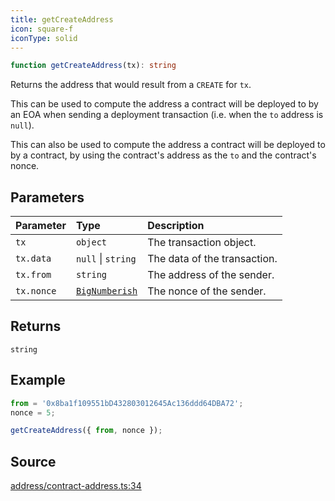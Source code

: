 ```yaml
---
title: getCreateAddress
icon: square-f
iconType: solid
---
```


```ts
function getCreateAddress(tx): string
```

Returns the address that would result from a `CREATE` for `tx`.

This can be used to compute the address a contract will be deployed to by an EOA when sending a deployment
transaction (i.e. when the `to` address is `null`).

This can also be used to compute the address a contract will be deployed to by a contract, by using the contract's
address as the `to` and the contract's nonce.

## Parameters

| Parameter | Type | Description |
| :------ | :------ | :------ |
| `tx` | `object` | The transaction object. |
| `tx.data` | `null` \| `string` | The data of the transaction. |
| `tx.from` | `string` | The address of the sender. |
| `tx.nonce` | [`BigNumberish`](/sdk/content/type-aliases/BigNumberish) | The nonce of the sender. |

## Returns

`string`

## Example

```js
from = '0x8ba1f109551bD432803012645Ac136ddd64DBA72';
nonce = 5;

getCreateAddress({ from, nonce });
```

## Source

[address/contract-address.ts:34](https://github.com/dominant-strategies/quais.js/blob/fb5056470a1764523d26300fe8f88b8fb93d7f2c/src/address/contract-address.ts#L34)
